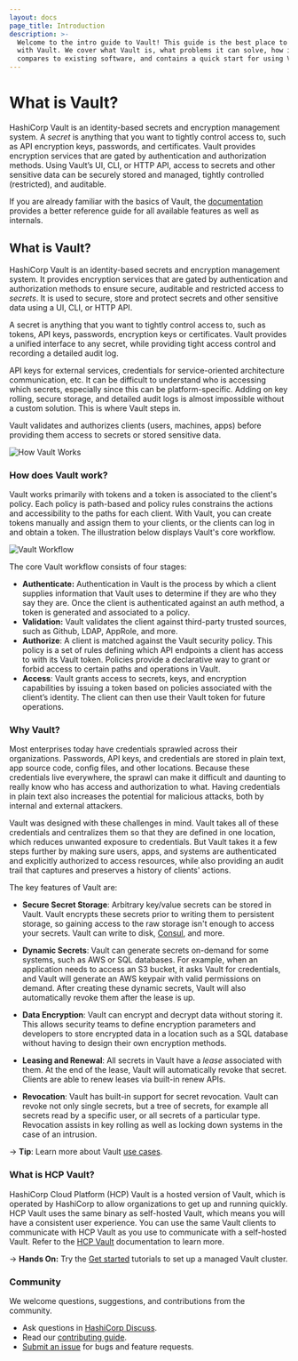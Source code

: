 ```yaml
---
layout: docs
page_title: Introduction
description: >-
  Welcome to the intro guide to Vault! This guide is the best place to start
  with Vault. We cover what Vault is, what problems it can solve, how it
  compares to existing software, and contains a quick start for using Vault.
---
```


# What is Vault?

HashiCorp Vault is an identity-based secrets and encryption management system. A _secret_ is anything that you want to tightly control access to, such as API encryption keys, passwords, and certificates. Vault provides encryption services that are gated by authentication and authorization methods. Using Vault’s UI, CLI, or HTTP API, access to secrets and other sensitive data can be securely stored and managed, tightly controlled (restricted), and auditable.

If you are already familiar with the basics of Vault, the
[documentation](/vault/docs) provides a better reference guide for all
available features as well as internals.

## What is Vault?

HashiCorp Vault is an identity-based secrets and encryption management system.
It provides encryption services that are gated by authentication and authorization 
methods to ensure secure, auditable and restricted access to _secrets_. 
It is used to secure, store and protect secrets and other sensitive data using a UI, CLI, or HTTP API.

A secret is anything that you
want to tightly control access to, such as tokens, API keys, passwords, encryption keys or certificates.
Vault provides a unified interface to any secret, while providing tight access
control and recording a detailed audit log.

API keys for external services, credentials for service-oriented architecture
communication, etc. It can be difficult to understand who is accessing which secrets, especially since this can be platform-specific. Adding on key rolling, secure storage, and
detailed audit logs is almost impossible without a custom solution. This is
where Vault steps in.

Vault validates and authorizes clients (users, machines, apps) before providing them access to secrets or stored sensitive data.

![How Vault Works](/img/how-vault-works.png)

### How does Vault work?

Vault works primarily with tokens and a token is associated to the client's policy. Each policy is path-based and policy rules constrains the actions and accessibility to the paths for each client. With Vault, you can create tokens manually and assign them to your clients, or the clients can log in and obtain a token. The illustration below displays Vault's core workflow.

![Vault Workflow](/img/vault-workflow-diagram1.png)

 The core Vault workflow consists of four stages:

* **Authenticate:** Authentication in Vault is the process by which a client supplies information that Vault uses to determine if they are who they say they are. Once the client is authenticated against an auth method, a token is generated and associated to a policy.
* **Validation:** Vault validates the client against third-party trusted sources, such as Github, LDAP, AppRole, and more.
* **Authorize**: A client is matched against the Vault security policy.  This policy is a set of rules defining which API endpoints a client has access to with its Vault token. Policies provide a declarative way to grant or forbid access to certain paths and operations in Vault.
* **Access**: Vault grants access to secrets, keys, and encryption capabilities by issuing a token based on policies associated with the client’s identity. The client can then use their Vault token for future operations.

### Why Vault?

Most enterprises today have credentials sprawled across their organizations. Passwords, API keys, and credentials are stored in plain text, app source code, config files, and other locations. Because these credentials live everywhere, the sprawl can make it difficult and daunting to really know who has access and authorization to what. Having credentials in plain text also increases the potential for malicious attacks, both by internal and external attackers.

Vault was designed with these challenges in mind. Vault takes all of these credentials and centralizes them so that they are defined in one location, which reduces unwanted exposure to credentials. But Vault takes it a few steps further by making sure users, apps, and systems are authenticated and explicitly authorized to access resources, while also providing an audit trail that captures and preserves a history of clients' actions.

The key features of Vault are:

- **Secure Secret Storage**: Arbitrary key/value secrets can be stored
  in Vault. Vault encrypts these secrets prior to writing them to persistent
  storage, so gaining access to the raw storage isn't enough to access
  your secrets. Vault can write to disk, [Consul](https://www.consul.io/),
  and more.

- **Dynamic Secrets**: Vault can generate secrets on-demand for some
  systems, such as AWS or SQL databases. For example, when an application
  needs to access an S3 bucket, it asks Vault for credentials, and Vault
  will generate an AWS keypair with valid permissions on demand. After
  creating these dynamic secrets, Vault will also automatically revoke them
  after the lease is up.

- **Data Encryption**: Vault can encrypt and decrypt data without storing
  it. This allows security teams to define encryption parameters and
  developers to store encrypted data in a location such as a SQL database
  without having to design their own encryption methods.

- **Leasing and Renewal**: All secrets in Vault have a _lease_ associated
  with them. At the end of the lease, Vault will automatically revoke that
  secret. Clients are able to renew leases via built-in renew APIs.

- **Revocation**: Vault has built-in support for secret revocation. Vault
  can revoke not only single secrets, but a tree of secrets, for example
  all secrets read by a specific user, or all secrets of a particular type.
  Revocation assists in key rolling as well as locking down systems in the
  case of an intrusion.

-> **Tip**: Learn more about Vault [use cases](/vault/docs/use-cases).

### What is HCP Vault?

HashiCorp Cloud Platform (HCP) Vault is a hosted version of Vault, which is operated by HashiCorp to allow organizations to get up and running quickly. HCP Vault uses the same binary as self-hosted Vault, which means you will have a consistent user experience. You can use the same Vault clients to communicate with HCP Vault as you use to communicate with a self-hosted Vault. Refer to the [HCP Vault](/hcp/docs/vault) documentation to learn more.

-> **Hands On:** Try the [Get started](/vault/tutorials/cloud) tutorials to set up a managed Vault cluster.

### Community

We welcome questions, suggestions, and contributions from the community.

* Ask questions in [HashiCorp Discuss](https://discuss.hashicorp.com/c/vault/30).
* Read our [contributing guide](https://github.com/hashicorp/vault/blob/main/CONTRIBUTING.md).
* [Submit an issue](https://github.com/hashicorp/vault/issues/new/choose) for bugs and feature requests.
